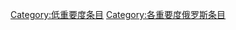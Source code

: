 {{Articles by Importance|topic=俄罗斯|format=toc}}
{{Wikipedia category}}
{{emptycat}}
[[Category:低重要度条目|Category:低重要度条目]]
[[Category:各重要度俄罗斯条目|Category:各重要度俄罗斯条目]]